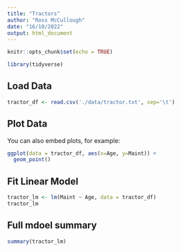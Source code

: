 ```yaml
---
title: "Tractors"
author: "Ross McCullough"
date: "16/10/2022"
output: html_document
---
```


```r
knitr::opts_chunk$set(echo = TRUE)
```

```r
library(tidyverse)
```


## Load Data

```r
tractor_df <- read.csv('./data/tractor.txt', sep='\t')
```

## Plot Data

You can also embed plots, for example:

```r
ggplot(data = tractor_df, aes(x=Age, y=Maint)) +
  geom_point()
```

## Fit Linear Model

```r
tractor_lm <- lm(Maint ~ Age, data = tractor_df)
tractor_lm
```

## Full mdoel summary

```r
summary(tractor_lm)
```
